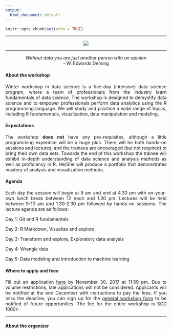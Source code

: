 ```yaml
---
output: 
  html_document: default
---
```


```r
knitr::opts_chunk$set(echo = TRUE)
```

<style>

body {
text-align: justify;}

figure figcaption {
    text-align: center;}
</style>

---

<div style="text-align:center" markdown="1">

![](WW.png)

</div>

---

<center> _Without data you are just another person with an opinion_ <br> - W. Edwards Deming </center>

#### About the workshop

Winter workshop in data science is a five-day (intensive) data science program, where a team of professionals from the industry learn fundamentals of data science. The workshop is designed to demystify data science and to empower professionals perform data analytics using the R programming language. We will study and practice a wide range of topics, including R fundamentals, visualization, data manipulation and modeling. 

#### Expectations

The workshop **does not** have any pre-requisites, although a little programming experince will be a huge plus. There will be both hands-on sessions and lectures, and the trainees are encouraged (but not required) to bring their own data sets. Towards the end of this workshop the trainee will exhibit in-depth understanding of data science and analysis methods as well as proficiency in R. He/She will produce a portfolio that demonstrates mastery of analysis and visualization methods. 

#### Agenda

Each day the session will begin at 9 am and end at 4.30 pm with on-your-own lunch break between 12 noon and 1.30 pm. Lectures will be held between 9-10 am and 1.30-2.30 pm followed by hands-on sessions. The lecture agenda are as follows:

Day 1: Git and R fundamentals

Day 2: R Markdown, Visualize and explore

Day 3: Transform and explore, Exploratory data analysis

Day 4: Wrangle data 

Day 5: Data modeling and introduction to machine learning

#### Where to apply and fees

Fill out an application [here]() by November 30, 2017 at 11:59 pm. Due to volume restrictions, late applications will not be considered. Applicants will be notified at the end December with instructions to pay the fees. If you miss the deadline, you can sign up for the [general workshop form]() to be notified of future opportunities. The fee for the entire workshop is SGD 1000/-

---

#### About the organizer

